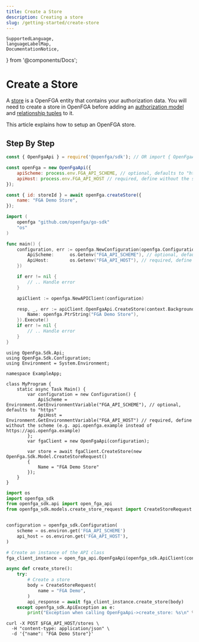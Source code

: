 ```yaml
---
title: Create a Store
description: Creating a store
slug: /getting-started/create-store
---
```


    SupportedLanguage,
    languageLabelMap,
    DocumentationNotice,
} from '@components/Docs';

# Create a Store

<DocumentationNotice />

A [store](../concepts.mdx#what-is-a-store) is a OpenFGA entity that contains your authorization data. You will need to create a store in OpenFGA before adding an [authorization model](../concepts.mdx#what-is-an-authorization-model) and [relationship tuples](../concepts.mdx#what-is-a-relationship-tuple) to it.

This article explains how to setup an OpenFGA store.

## Step By Step

<Tabs groupId="languages">
<TabItem value={SupportedLanguage.JS_SDK} label={languageLabelMap.get(SupportedLanguage.JS_SDK)}>

```javascript
const { OpenFgaApi } = require('@openfga/sdk'); // OR import { OpenFgaApi } from '@openfga/sdk';

const openFga = new OpenFgaApi({
    apiScheme: process.env.FGA_API_SCHEME, // optional, defaults to "https"
    apiHost: process.env.FGA_API_HOST // required, define without the scheme (e.g. api.openfga.example instead of https://api.openfga.example)
});

const { id: storeId } = await openFga.createStore({
    name: "FGA Demo Store",
});
```

</TabItem>
<TabItem value={SupportedLanguage.GO_SDK} label={languageLabelMap.get(SupportedLanguage.GO_SDK)}>

```go
import (
    openfga "github.com/openfga/go-sdk"
    "os"
)

func main() {
    configuration, err := openfga.NewConfiguration(openfga.Configuration{
        ApiScheme:      os.Getenv("FGA_API_SCHEME"), // optional, defaults to "https"
        ApiHost:        os.Getenv("FGA_API_HOST"), // required, define without the scheme (e.g. api.openfga.example instead of https://api.openfga.example)
    })

    if err != nil {
        // .. Handle error
    }

    apiClient := openfga.NewAPIClient(configuration)

    resp, _, err := apiClient.OpenFgaApi.CreateStore(context.Background()).Body(openfga.CreateStoreRequest{
        Name: openfga.PtrString("FGA Demo Store"),
    }).Execute()
    if err != nil {
        // .. Handle error
    }
}
```

</TabItem>

<TabItem value={SupportedLanguage.DOTNET_SDK} label={languageLabelMap.get(SupportedLanguage.DOTNET_SDK)}>

```dotnet
using OpenFga.Sdk.Api;
using OpenFga.Sdk.Configuration;
using Environment = System.Environment;

namespace ExampleApp;

class MyProgram {
    static async Task Main() {
        var configuration = new Configuration() {
            ApiScheme = Environment.GetEnvironmentVariable("FGA_API_SCHEME"), // optional, defaults to "https"
            ApiHost = Environment.GetEnvironmentVariable("FGA_API_HOST") // required, define without the scheme (e.g. api.openfga.example instead of https://api.openfga.example)
        };
        var fgaClient = new OpenFgaApi(configuration);

        var store = await fgaClient.CreateStore(new OpenFga.Sdk.Model.CreateStoreRequest()
        {
            Name = "FGA Demo Store"
        });
    }
}
```

</TabItem>

<TabItem value={SupportedLanguage.PYTHON_SDK} label={languageLabelMap.get(SupportedLanguage.PYTHON_SDK)}>

```python
import os
import openfga_sdk
from openfga_sdk.api import open_fga_api
from openfga_sdk.models.create_store_request import CreateStoreRequest


configuration = openfga_sdk.Configuration(
    scheme = os.environ.get('FGA_API_SCHEME')
    api_host = os.environ.get('FGA_API_HOST'),
)

# Create an instance of the API class
fga_client_instance = open_fga_api.OpenFgaApi(openfga_sdk.ApiClient(configuration))

async def create_store():
    try:
        # Create a store
        body = CreateStoreRequest(
            name = "FGA Demo",
        )
        api_response = await fga_client_instance.create_store(body)
    except openfga_sdk.ApiException as e:
        print("Exception when calling OpenFgaApi->create_store: %s\n" % e)

```

</TabItem>


<TabItem value={SupportedLanguage.CURL} label={languageLabelMap.get(SupportedLanguage.CURL)}>

```shell
curl -X POST $FGA_API_HOST/stores \
  -H "content-type: application/json" \
  -d '{"name": "FGA Demo Store"}'
```

</TabItem>

</Tabs>

